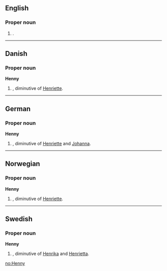 ==English==

===Proper noun===
{{en-proper noun}}

# {{given name|female|diminutive=Henrietta}}.

----

==Danish==

===Proper noun===
'''Henny'''

# {{given name|female|lang=da}}, diminutive of [[Henriette]].

----

==German==

===Proper noun===
'''Henny'''

# {{given name|female|lang=de}}, diminutive of [[Henriette]] and [[Johanna]].

----

==Norwegian==

===Proper noun===
'''Henny'''

# {{given name|female|lang=no}}, diminutive of [[Henriette]].

----

==Swedish==

===Proper noun===
'''Henny'''

# {{given name|female|lang=sv}}, diminutive of [[Henrika]] and [[Henrietta]].

[[no:Henny]]